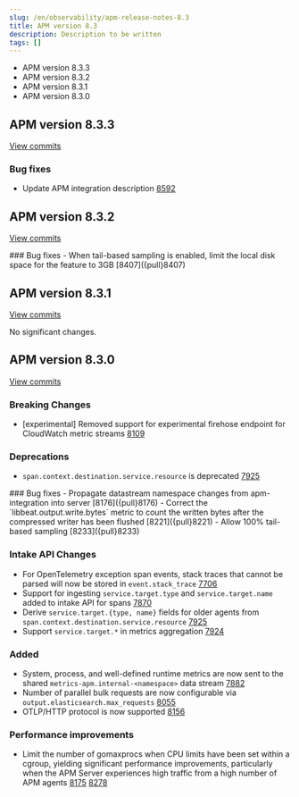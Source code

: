 ```yaml
---
slug: /en/observability/apm-release-notes-8.3
title: APM version 8.3
description: Description to be written
tags: []
---
```


<div id="apm-release-notes-8.3"></div>

* <DocLink slug="/en/observability/apm-release-notes-8.3" section="apm-version-833">APM version 8.3.3</DocLink>
* <DocLink slug="/en/observability/apm-release-notes-8.3" section="apm-version-832">APM version 8.3.2</DocLink>
* <DocLink slug="/en/observability/apm-release-notes-8.3" section="apm-version-831">APM version 8.3.1</DocLink>
* <DocLink slug="/en/observability/apm-release-notes-8.3" section="apm-version-830">APM version 8.3.0</DocLink>

<div id="apm-release-notes-8.3.3"></div>

## APM version 8.3.3

[View commits](https://github.com/elastic/apm-server/compare/v8.3.2\...v8.3.3)

<div id="bug_fixes"></div>

### Bug fixes
- Update APM integration description [8592]({pull}8592)

<div id="apm-release-notes-8.3.2"></div>

## APM version 8.3.2

[View commits](https://github.com/elastic/apm-server/compare/v8.3.1\...v8.3.2)

<div id="bug_fixes"></div>
### Bug fixes
- When tail-based sampling is enabled, limit the local disk space for the feature to 3GB [8407]({pull}8407)

<div id="apm-release-notes-8.3.1"></div>

## APM version 8.3.1

[View commits](https://github.com/elastic/apm-server/compare/v8.3.0\...v8.3.1)

No significant changes.

<div id="apm-release-notes-8.3.0"></div>

## APM version 8.3.0

[View commits](https://github.com/elastic/apm-server/compare/v8.2.2\...v8.3.0)

<div id="breaking_changes"></div>

### Breaking Changes
- [experimental] Removed support for experimental firehose endpoint for CloudWatch metric streams [8109]({pull}8109)

<div id="deprecations"></div>

### Deprecations
- `span.context.destination.service.resource` is deprecated [7925]({pull}7925)

<div id="bug_fixes"></div>
### Bug fixes
- Propagate datastream namespace changes from apm-integration into server [8176]({pull}8176)
- Correct the `libbeat.output.write.bytes` metric to count the written bytes after the compressed writer has been flushed [8221]({pull}8221)
- Allow 100% tail-based sampling [8233]({pull}8233)

<div id="intake_api_changes"></div>

### Intake API Changes
- For OpenTelemetry exception span events, stack traces that cannot be parsed will now be stored in `event.stack_trace` [7706]({pull}7706)
- Support for ingesting `service.target.type` and `service.target.name` added to intake API for spans [7870]({pull}7870)
- Derive `service.target.{type, name}` fields for older agents from `span.context.destination.service.resource` [7925]({pull}7925)
- Support `service.target.*` in metrics aggregation [7924]({pull}7924)

<div id="added"></div>

### Added
- System, process, and well-defined runtime metrics are now sent to the shared `metrics-apm.internal-<namespace>` data stream [7882]({pull}7882)
- Number of parallel bulk requests are now configurable via `output.elasticsearch.max_requests` [8055]({pull}8055)
- OTLP/HTTP protocol is now supported [8156]({pull}8156)

<div id="performance_improvements"></div>

### Performance improvements
- Limit the number of gomaxprocs when CPU limits have been set within a cgroup, yielding significant performance improvements, particularly when the APM Server experiences high traffic from a high number of APM agents [8175]({pull}8175) [8278]({pull}8278)
